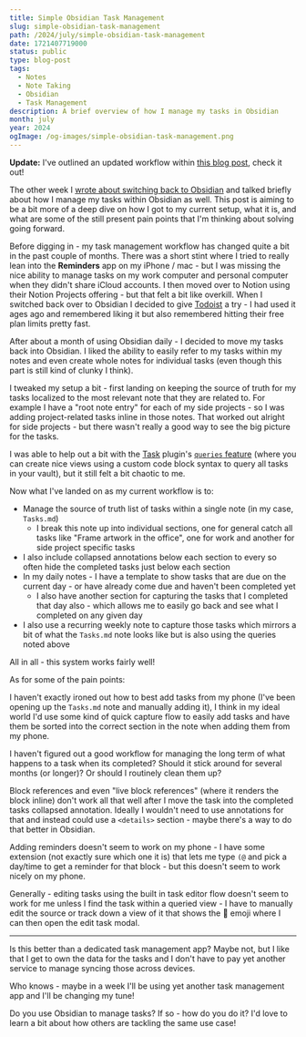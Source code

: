 ```yaml
---
title: Simple Obsidian Task Management
slug: simple-obsidian-task-management
path: /2024/july/simple-obsidian-task-management
date: 1721407719000
status: public
type: blog-post
tags:
  - Notes
  - Note Taking
  - Obsidian
  - Task Management
description: A brief overview of how I manage my tasks in Obsidian
month: july
year: 2024
ogImage: /og-images/simple-obsidian-task-management.png
---
```



<Callout>

**Update:** I've outlined an updated workflow within [this blog post](/blog/2024/november/my-updated-obsidian-task-management), check it out!

</Callout>

The other week I [wrote about switching back to Obsidian](/blog/2024/july/switching-back-to-obsidian) and talked briefly about how I manage my tasks within Obsidian as well. This post is aiming to be a bit more of a deep dive on how I got to my current setup, what it is, and what are some of the still present pain points that I'm thinking about solving going forward.

Before digging in - my task management workflow has changed quite a bit in the past couple of months. There was a short stint where I tried to really lean into the **Reminders** app on my iPhone / mac - but I was missing the nice ability to manage tasks on my work computer and personal computer when they didn't share iCloud accounts. I then moved over to Notion using their Notion Projects offering - but that felt a bit like overkill. When I switched back over to Obsidian I decided to give [Todoist](https://todoist.com/) a try - I had used it ages ago and remembered liking it but also remembered hitting their free plan limits pretty fast.

After about a month of using Obsidian daily - I decided to move my tasks back into Obsidian. I liked the ability to easily refer to my tasks within my notes and even create whole notes for individual tasks (even though this part is still kind of clunky I think).

I tweaked my setup a bit - first landing on keeping the source of truth for my tasks localized to the most relevant note that they are related to. For example I have a "root note entry" for each of my side projects - so I was adding project-related tasks inline in those notes. That worked out alright for side projects - but there wasn't really a good way to see the big picture for the tasks.

I was able to help out a bit with the [Task](https://publish.obsidian.md/tasks/Introduction) plugin's [`queries` feature](https://publish.obsidian.md/tasks/Queries/About+Queries) (where you can create nice views using a custom code block syntax to query all tasks in your vault), but it still felt a bit chaotic to me.

Now what I've landed on as my current workflow is to:

- Manage the source of truth list of tasks within a single note (in my case, `Tasks.md`)
	- I break this note up into individual sections, one for general catch all tasks like "Frame artwork in the office", one for work and another for side project specific tasks
- I also include collapsed annotations below each section to every so often hide the completed tasks just below each section
- In my daily notes - I have a template to show tasks that are due on the current day - or have already come due and haven't been completed yet
	- I also have another section for capturing the tasks that I completed that day also - which allows me to easily go back and see what I completed on any given day
- I also use a recurring weekly note to capture those tasks which mirrors a bit of what the `Tasks.md` note looks like but is also using the queries noted above

All in all - this system works fairly well!

As for some of the pain points:

I haven't exactly ironed out how to best add tasks from my phone (I've been opening up the `Tasks.md` note and manually adding it), I think in my ideal world I'd use some kind of quick capture flow to easily add tasks and have them be sorted into the correct section in the note when adding them from my phone.

I haven't figured out a good workflow for managing the long term of what happens to a task when its completed? Should it stick around for several months (or longer)? Or should I routinely clean them up?

Block references and even "live block references" (where it renders the block inline) don't work all that well after I move the task into the completed tasks collapsed annotation. Ideally I wouldn't need to use annotations for that and instead could use a `<details>` section - maybe there's a way to do that better in Obsidian.

Adding reminders doesn't seem to work on my phone - I have some extension (not exactly sure which one it is) that lets me type `(@` and pick a day/time to get a reminder for that block - but this doesn't seem to work nicely on my phone.

Generally - editing tasks using the built in task editor flow doesn't seem to work for me unless I find the task within a queried view - I have to manually edit the source or track down a view of it that shows the 📝 emoji where I can then open the edit task modal.

---

Is this better than a dedicated task management app? Maybe not, but I like that I get to own the data for the tasks and I don't have to pay yet another service to manage syncing those across devices.

Who knows - maybe in a week I'll be using yet another task management app and I'll be changing my tune!

Do you use Obsidian to manage tasks? If so - how do you do it? I'd love to learn a bit about how others are tackling the same use case!
